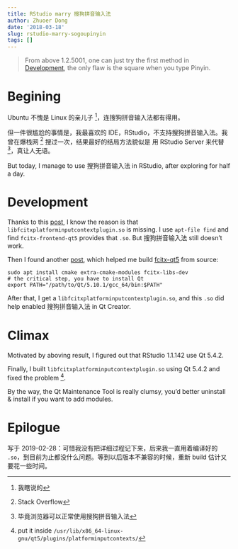 ```yaml
---
title: RStudio marry 搜狗拼音输入法
author: Zhuoer Dong
date: '2018-03-18'
slug: rstudio-marry-sogoupinyin
tags: []
---
```



> From above 1.2.5001, one can just try the first method in [Development](#Development), the only flaw is the square when you type Pinyin.



# Begining

Ubuntu 不愧是 Linux 的亲儿子 ^[我瞎说的]，连搜狗拼音输入法都有得用。

但一件很尴尬的事情是，我最喜欢的 IDE，RStudio，不支持搜狗拼音输入法。我曾在爆栈网 ^[Stack Overflow] 搜过一次，结果最好的结局方法貌似是 用 RStudio Server 来代替 ^[毕竟浏览器可以正常使用搜狗拼音输入法]，真让人无语。

But today, I manage to use 搜狗拼音输入法 in RStudio, after exploring for half a day.


# Development

Thanks to this [post](https://support.rstudio.com/hc/en-us/articles/205605748-Using-RStudio-0-99-with-Fctix-on-Linux), I know the reason is that `libfcitxplatforminputcontextplugin.so` is missing. I use `apt-file find` and find `fcitx-frontend-qt5` provides that `.so`. But 搜狗拼音输入法 still doesn't work.

Then I found another [post](https://my.oschina.net/lieefu/blog/505363?p=2), which helped me build [fcitx-qt5](https://github.com/fcitx/fcitx-qt5) from source: 

```
sudo apt install cmake extra-cmake-modules fcitx-libs-dev
# the critical step, you have to install Qt
export PATH="/path/to/Qt/5.10.1/gcc_64/bin:$PATH"
```

After that, I get a `libfcitxplatforminputcontextplugin.so`, and this `.so` did help enabled 搜狗拼音输入法 in Qt Creator.


# Climax

Motivated by aboving result, I figured out that RStudio 1.1.142 use Qt 5.4.2. 

Finally, I built `libfcitxplatforminputcontextplugin.so` using Qt 5.4.2 and fixed the problem ^[put it inside `/usr/lib/x86_64-linux-gnu/qt5/plugins/platforminputcontexts/`].

By the way, the Qt Maintenance Tool is really clumsy, you'd better uninstall & install if you want to add modules.


# Epilogue

写于 2019-02-28：可惜我没有把详细过程记下来，后来我一直用着编译好的 `.so`，到目前为止都没什么问题。等到以后版本不兼容的时候，重新 build 估计又要花一些时间。









